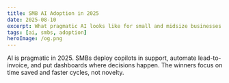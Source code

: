```yaml
---
title: SMB AI Adoption in 2025
date: 2025-08-10
excerpt: What pragmatic AI looks like for small and midsize businesses in 2025.
tags: [ai, smbs, adoption]
heroImage: /og.png
---
```


AI is pragmatic in 2025. SMBs deploy copilots in support, automate lead-to-invoice, and put dashboards where decisions happen. The winners focus on time saved and faster cycles, not novelty.
